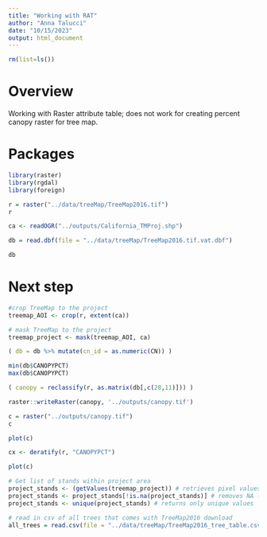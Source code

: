 ```yaml
---
title: "Working with RAT"
author: "Anna Talucci"
date: "10/15/2023"
output: html_document
---
```

```r
rm(list=ls())
```

# Overview

Working with Raster attribute table; does not work for creating percent canopy raster for tree map.

# Packages
```r
library(raster)
library(rgdal)
library(foreign)
```

```r
r = raster("../data/treeMap/TreeMap2016.tif")
r
```

```r
ca <- readOGR("../outputs/California_TMProj.shp")
```

```r
db = read.dbf(file = "../data/treeMap/TreeMap2016.tif.vat.dbf")
```

```r
db
```
#  Next step
```r
#crop TreeMap to the project
treemap_AOI <- crop(r, extent(ca))
```

```r
# mask TreeMap to the project
treemap_project <- mask(treemap_AOI, ca)
```

```r
( db = db %>% mutate(cn_id = as.numeric(CN)) )
```

```r
min(db$CANOPYPCT)
max(db$CANOPYPCT)
```

```r

( canopy = reclassify(r, as.matrix(db[,c(28,11)])) )
```


```r
raster::writeRaster(canopy, '../outputs/canopy.tif')
```



```r
c = raster("../outputs/canopy.tif")
c
```

```r
plot(c)
```

```r
cx <- deratify(r, "CANOPYPCT")
```
```r
plot(c)
```
#########
```r
# Get list of stands within project area
project_stands <- (getValues(treemap_project)) # retrieves pixel values as vector
project_stands <- project_stands[!is.na(project_stands)] # removes NA - the areas masked out
project_stands <- unique(project_stands) # returns only unique values
```

```r
# read in csv of all trees that comes with TreeMap2016 download
all_trees = read.csv(file = "../data/treeMap/TreeMap2016_tree_table.csv")
```